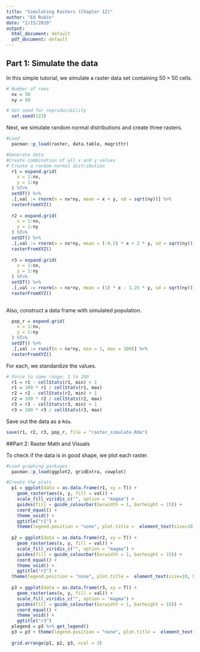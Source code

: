 ```yaml
---
title: "Simulating Rasters (Chapter 12)"
author: "Ed Rubin"
date: "2/15/2020"
output:
  html_document: default
  pdf_document: default
---
```


## Part 1: Simulate the data

In this simple tutorial, we simulate a raster data set containing $50 \times 50$ cells. 

```r
# Number of rows
  nx = 50
  ny = 50

# Set seed for reproducibility
  set.seed(123)
```

Next, we simulate random normal distributions and create three rasters.
```r
#Load
  pacman::p_load(raster, data.table, magrittr)

#Generate data
#Create combination of all x and y values
# Create a random normal distribution
  r1 = expand.grid(
    x = 1:nx,
    y = 1:ny
  ) %T>%
  setDT() %>%
  .[,val := rnorm(n = nx*ny, mean = x + y, sd = sqrt(ny))] %>%
  rasterFromXYZ()
  
  r2 = expand.grid(
    x = 1:nx,
    y = 1:ny
  ) %T>%
  setDT() %>%
  .[,val := rnorm(n = nx*ny, mean = (-0.5) * x + 2 * y, sd = sqrt(ny))] %>%
  rasterFromXYZ()
  
  r3 = expand.grid(
    x = 1:nx,
    y = 1:ny
  ) %T>%
  setDT() %>%
  .[,val := rnorm(n = nx*ny, mean = (1) * x - 1.25 * y, sd = sqrt(ny))] %>%
  rasterFromXYZ()
  
```

Also, construct a data frame with simulated population.

```r
  pop_r = expand.grid(
    x = 1:nx,
    y = 1:ny
  ) %T>%
  setDT() %>%
  .[,val := runif(n = nx*ny, min = 1, max = 100)] %>%
  rasterFromXYZ()
```

For each, we standardize the values.
```r
# Force to same range: 1 to 100
  r1 = r1 - cellStats(r1, min) + 1
  r1 = 100 * r1 / cellStats(r1, max)
  r2 = r2 - cellStats(r2, min) + 1
  r2 = 100 * r2 / cellStats(r2, max)
  r3 = r3 - cellStats(r3, min) + 1
  r3 = 100 * r3 / cellStats(r3, max)
```

Save out the data as a `Rda`.
```r
save(r1, r2, r3, pop_r, file = "raster_simulate.Rda")
```

##Part 2: Raster Math and Visuals

To check if the data is in good shape, we plot each raster.

```r
#Load graphing packages
  pacman::p_load(ggplot2, gridExtra, cowplot)

#Create the plots
  p1 = ggplot(data = as.data.frame(r1, xy = T)) +
    geom_raster(aes(x, y, fill = val)) +
    scale_fill_viridis_c("", option = "magma") +
    guides(fill = guide_colourbar(barwidth = 1, barheight = 15)) +
    coord_equal() +
    theme_void() +
    ggtitle("r1") + 
    theme(legend.position = "none", plot.title =  element_text(size=10, hjust = 0.5))
  
  p2 = ggplot(data = as.data.frame(r2, xy = T)) +
    geom_raster(aes(x, y, fill = val)) +
    scale_fill_viridis_c("", option = "magma") +
    guides(fill = guide_colourbar(barwidth = 1, barheight = 15)) +
    coord_equal() +
    theme_void() +
    ggtitle("r2") + 
  theme(legend.position = "none", plot.title =  element_text(size=10, hjust = 0.5))
  
  p3 = ggplot(data = as.data.frame(r3, xy = T)) +
    geom_raster(aes(x, y, fill = val)) +
    scale_fill_viridis_c("", option = "magma") +
    guides(fill = guide_colourbar(barwidth = 1, barheight = 15)) +
    coord_equal() +
    theme_void() + 
    ggtitle("r3") 
  plegend = p3 %>% get_legend()
  p3 = p3 + theme(legend.position = "none", plot.title =  element_text(size=10, hjust = 0.5))
  
  grid.arrange(p1, p2, p3, ncol = 3)
```